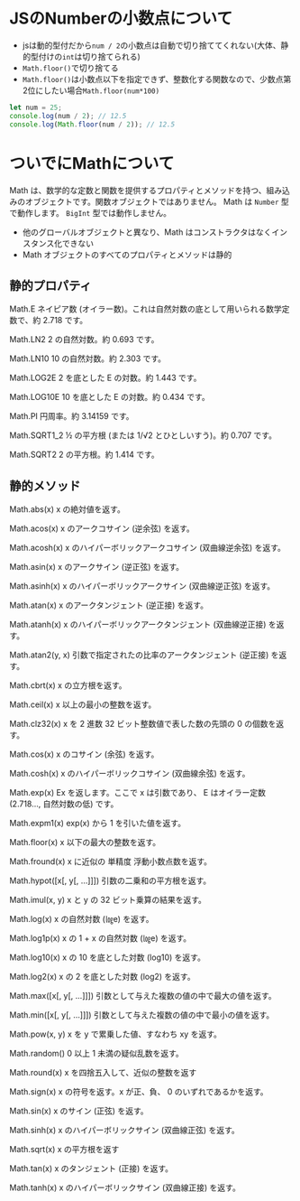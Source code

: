 # JSのNumberの小数点について
- jsは動的型付だから`num / 2`の小数点は自動で切り捨ててくれない(大体、静的型付けの`int`は切り捨てられる)
- `Math.floor()`で切り捨てる
- `Math.floor()`は小数点以下を指定できず、整数化する関数なので、少数点第2位にしたい場合`Math.floor(num*100)`
```js
let num = 25;
console.log(num / 2); // 12.5
console.log(Math.floor(num / 2)); // 12.5
```

# ついでにMathについて
Math は、数学的な定数と関数を提供するプロパティとメソッドを持つ、組み込みのオブジェクトです。関数オブジェクトではありません。
Math は `Number` 型で動作します。 `BigInt` 型では動作しません。

- 他のグローバルオブジェクトと異なり、Math はコンストラクタはなくインスタンス化できない
- Math オブジェクトのすべてのプロパティとメソッドは静的

## 静的プロパティ
Math.E
ネイピア数 (オイラー数)。これは自然対数の底として用いられる数学定数で、約 2.718 です。

Math.LN2
2 の自然対数。約 0.693 です。

Math.LN10
10 の自然対数。約 2.303 です。

Math.LOG2E
2 を底とした E の対数。約 1.443 です。

Math.LOG10E
10 を底とした E の対数。約 0.434 です。

Math.PI
円周率。約 3.14159 です。

Math.SQRT1_2
½ の平方根 (または 1/√2 とひとしいすう)。約 0.707 です。

Math.SQRT2
2 の平方根。約 1.414 です。

## 静的メソッド
Math.abs(x)
x の絶対値を返す。

Math.acos(x)
x のアークコサイン (逆余弦) を返す。

Math.acosh(x)
x のハイパーボリックアークコサイン (双曲線逆余弦) を返す。

Math.asin(x)
x のアークサイン (逆正弦) を返す。

Math.asinh(x)
x のハイパーボリックアークサイン (双曲線逆正弦) を返す。

Math.atan(x)
x のアークタンジェント (逆正接) を返す。

Math.atanh(x)
x のハイパーボリックアークタンジェント (双曲線逆正接) を返す。

Math.atan2(y, x)
引数で指定されたの比率のアークタンジェント (逆正接) を返す。

Math.cbrt(x)
x の立方根を返す。

Math.ceil(x)
x 以上の最小の整数を返す。

Math.clz32(x)
x を 2 進数 32 ビット整数値で表した数の先頭の 0 の個数を返す。

Math.cos(x)
x のコサイン (余弦) を返す。

Math.cosh(x)
x のハイパーボリックコサイン (双曲線余弦) を返す。

Math.exp(x)
Ex を返します。ここで x は引数であり、 E はオイラー定数 (2.718…, 自然対数の低) です。

Math.expm1(x)
exp(x) から 1 を引いた値を返す。

Math.floor(x)
x 以下の最大の整数を返す。

Math.fround(x)
x に近似の 単精度 浮動小数点数を返す。

Math.hypot([x[, y[, …]]])
引数の二乗和の平方根を返す。

Math.imul(x, y)
x と y の 32 ビット乗算の結果を返す。

Math.log(x)
x の自然対数 (㏒e) を返す。

Math.log1p(x)
x の 1 + x の自然対数 (㏒e) を返す。

Math.log10(x)
x の 10 を底とした対数 (log10) を返す。

Math.log2(x)
x の 2 を底とした対数 (log2) を返す。

Math.max([x[, y[, …]]])
引数として与えた複数の値の中で最大の値を返す。

Math.min([x[, y[, …]]])
引数として与えた複数の値の中で最小の値を返す。

Math.pow(x, y)
x を y で累乗した値、すなわち xy を返す。

Math.random()
0 以上 1 未満の疑似乱数を返す。

Math.round(x)
x を四捨五入して、近似の整数を返す

Math.sign(x)
x の符号を返す。x が正、負、 0 のいずれであるかを返す。

Math.sin(x)
x のサイン (正弦) を返す。

Math.sinh(x)
x のハイパーボリックサイン (双曲線正弦) を返す。

Math.sqrt(x)
x の平方根を返す

Math.tan(x)
x のタンジェント (正接) を返す。

Math.tanh(x)
x のハイパーボリックサイン (双曲線正接) を返す。

